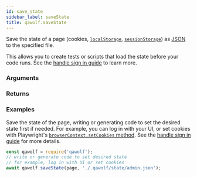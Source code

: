 ```yaml
---
id: save_state
sidebar_label: saveState
title: qawolf.saveState
---
```



<Syntax code="saveState(page, savePath)" />

Save the state of a page (cookies, [`localStorage`](https://developer.mozilla.org/en-US/docs/Web/API/Window/localStorage), [`sessionStorage`](https://developer.mozilla.org/en-US/docs/Web/API/Window/sessionStorage)) as [JSON](https://developer.mozilla.org/en-US/docs/Web/JavaScript/Reference/Global_Objects/JSON) to the specified file.

This allows you to create tests or scripts that load the state before your code runs. See the [handle sign in guide](../../handle_sign_in) to learn more.

### Arguments

<ArgumentSaveState />

### Returns

<ReturnVoid />

### Examples

Save the state of the page, writing or generating code to set the desired state first if needed. For example, you can log in with your UI, or set cookies with Playwright's [`browserContext.setCookies` method](https://github.com/microsoft/playwright/blob/master/docs/api.md#browsercontextsetcookiescookies). See the [handle sign in guide](../../handle_sign_in) for more details.

```js
const qawolf = require('qawolf');
// write or generate code to set desired state
// for example, log in with UI or set cookies
await qawolf.saveState(page, './.qawolf/state/admin.json');
```
